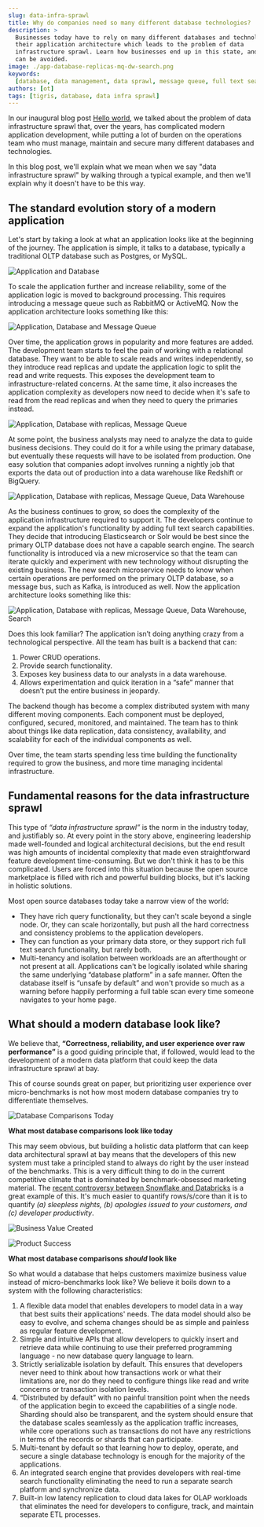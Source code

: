 ```yaml
---
slug: data-infra-sprawl
title: Why do companies need so many different database technologies?
description: >
  Businesses today have to rely on many different databases and technologies for
  their application architecture which leads to the problem of data
  infrastructure sprawl. Learn how businesses end up in this state, and how it
  can be avoided.
image: ./app-database-replicas-mq-dw-search.png
keywords:
  [database, data management, data sprawl, message queue, full text search]
authors: [ot]
tags: [tigris, database, data infra sprawl]
---
```


In our inaugural blog post [Hello world](/hello-world), we talked about the
problem of data infrastructure sprawl that, over the years, has complicated
modern application development, while putting a lot of burden on the operations
team who must manage, maintain and secure many different databases and
technologies.

In this blog post, we'll explain what we mean when we say "data infrastructure
sprawl" by walking through a typical example, and then we'll explain why it
doesn't have to be this way.

<!-- truncate-->

## The standard evolution story of a modern application

Let's start by taking a look at what an application looks like at the beginning
of the journey. The application is simple, it talks to a database, typically a
traditional OLTP database such as Postgres, or MySQL.

<div style={{textAlign: 'center'}}>

![Application and Database](./app-database.png)

</div>

To scale the application further and increase reliability, some of the
application logic is moved to background processing. This requires introducing a
message queue such as RabbitMQ or ActiveMQ. Now the application architecture
looks something like this:

<div style={{textAlign: 'center'}}>

![Application, Database and Message Queue](./app-database-mq.png)

</div>

Over time, the application grows in popularity and more features are added. The
development team starts to feel the pain of working with a relational database.
They want to be able to scale reads and writes independently, so they introduce
read replicas and update the application logic to split the read and write
requests. This exposes the development team to infrastructure-related concerns.
At the same time, it also increases the application complexity as developers now
need to decide when it's safe to read from the read replicas and when they need
to query the primaries instead.

<div style={{textAlign: 'center'}}>

![Application, Database with replicas, Message Queue](./app-database-replicas-mq.png)

</div>

At some point, the business analysts may need to analyze the data to guide
business decisions. They could do it for a while using the primary database, but
eventually these requests will have to be isolated from production. One easy
solution that companies adopt involves running a nightly job that exports the
data out of production into a data warehouse like Redshift or BigQuery.

<div style={{textAlign: 'center'}}>

![Application, Database with replicas, Message Queue, Data Warehouse](./app-database-replicas-mq-dw.png)

</div>

As the business continues to grow, so does the complexity of the application
infrastructure required to support it. The developers continue to expand the
application's functionality by adding full text search capabilities. They decide
that introducing Elasticsearch or Solr would be best since the primary OLTP
database does not have a capable search engine. The search functionality is
introduced via a new microservice so that the team can iterate quickly and
experiment with new technology without disrupting the existing business. The new
search microservice needs to know when certain operations are performed on the
primary OLTP database, so a message bus, such as Kafka, is introduced as well.
Now the application architecture looks something like this:

<div style={{textAlign: 'center'}}>

![Application, Database with replicas, Message Queue, Data Warehouse, Search](./app-database-replicas-mq-dw-search.png)

</div>

Does this look familiar? The application isn’t doing anything crazy from a
technological perspective. All the team has built is a backend that can:

1. Power CRUD operations.
2. Provide search functionality.
3. Exposes key business data to our analysts in a data warehouse.
4. Allows experimentation and quick iteration in a “safe” manner that doesn’t
   put the entire business in jeopardy.

The backend though has become a complex distributed system with many different
moving components. Each component must be deployed, configured, secured,
monitored, and maintained. The team has to think about things like data
replication, data consistency, availability, and scalability for each of the
individual components as well.

Over time, the team starts spending less time building the functionality
required to grow the business, and more time managing incidental infrastructure.

## Fundamental reasons for the data infrastructure sprawl

This type of _“data infrastructure sprawl”_ is the norm in the industry today,
and justifiably so. At every point in the story above, engineering leadership
made well-founded and logical architectural decisions, but the end result was
high amounts of incidental complexity that made even straightforward feature
development time-consuming. But we don't think it has to be this complicated.
Users are forced into this situation because the open source marketplace is
filled with rich and powerful building blocks, but it's lacking in holistic
solutions.

Most open source databases today take a narrow view of the world:

- They have rich query functionality, but they can't scale beyond a single node.
  Or, they can scale horizontally, but push all the hard correctness and
  consistency problems to the application developers.
- They can function as your primary data store, or they support rich full text
  search functionality, but rarely both.
- Multi-tenancy and isolation between workloads are an afterthought or not
  present at all. Applications can't be logically isolated while sharing the
  same underlying “database platform” in a safe manner. Often the database
  itself is “unsafe by default” and won't provide so much as a warning before
  happily performing a full table scan every time someone navigates to your home
  page.

## What should a modern database look like?

We believe that, **“Correctness, reliability, and user experience over raw
performance”** is a good guiding principle that, if followed, would lead to the
development of a modern data platform that could keep the data infrastructure
sprawl at bay.

This of course sounds great on paper, but prioritizing user experience over
micro-benchmarks is not how most modern database companies try to differentiate
themselves.

<div style={{textAlign: 'center'}}>

![Database Comparisons Today](./database-comparisons.png)

**What most database comparisons look like today**

</div>

This may seem obvious, but building a holistic data platform that can keep data
architectural sprawl at bay means that the developers of this new system must
take a principled stand to always do right by the user instead of the
benchmarks. This is a very difficult thing to do in the current competitive
climate that is dominated by benchmark-obsessed marketing material. The
[recent controversy between Snowflake and Databricks](https://www.snowflake.com/blog/industry-benchmarks-and-competing-with-integrity/)
is a great example of this. It's much easier to quantify rows/s/core than it is
to quantify _(a) sleepless nights, (b) apologies issued to your customers, and
(c) developer productivity_.

<div style={{textAlign: 'center'}}>

![Business Value Created](./business-value-comparisons.png)

![Product Success](./product-success-comparisons.png)

**What most database comparisons _should_ look like**

</div>

So what would a database that helps customers maximize business value instead of
micro-benchmarks look like? We believe it boils down to a system with the
following characteristics:

1. A flexible data model that enables developers to model data in a way that
   best suits their applications' needs. The data model should also be easy to
   evolve, and schema changes should be as simple and painless as regular
   feature development.
2. Simple and intuitive APIs that allow developers to quickly insert and
   retrieve data while continuing to use their preferred programming language -
   no new database query language to learn.
3. Strictly serializable isolation by default. This ensures that developers
   never need to think about how transactions work or what their limitations
   are, nor do they need to configure things like read and write concerns or
   transaction isolation levels.
4. “Distributed by default” with no painful transition point when the needs of
   the application begin to exceed the capabilities of a single node. Sharding
   should also be transparent, and the system should ensure that the database
   scales seamlessly as the application traffic increases, while core operations
   such as transactions do not have any restrictions in terms of the records or
   shards that can participate.
5. Multi-tenant by default so that learning how to deploy, operate, and secure a
   single database technology is enough for the majority of the applications.
6. An integrated search engine that provides developers with real-time search
   functionality eliminating the need to run a separate search platform and
   synchronize data.
7. Built-in low latency replication to cloud data lakes for OLAP workloads that
   eliminates the need for developers to configure, track, and maintain separate
   ETL processes.
